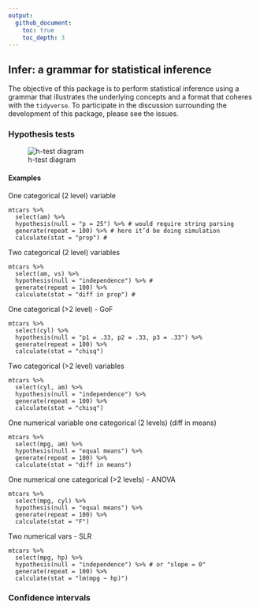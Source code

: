 ```yaml
---
output:
  github_document:
    toc: true 
    toc_depth: 3
---
```


Infer: a grammar for statistical inference
---

The objective of this package is to perform statistical inference using a grammar that illustrates the underlying concepts and a format that coheres with the `tidyverse`. To participate in the discussion surrounding the development of this package, please see the issues.

### Hypothesis tests
![h-test diagram](figs/ht-diagram.png)

#### Examples

One categorical (2 level) variable
```
mtcars %>%
  select(am) %>%
  hypothesis(null = "p = 25") %>% # would require string parsing
  generate(repeat = 100) %>% # here it’d be doing simulation
  calculate(stat = "prop") #
```

Two categorical (2 level) variables
```
mtcars %>%
  select(am, vs) %>%
  hypothesis(null = "independence") %>% # 
  generate(repeat = 100) %>%
  calculate(stat = "diff in prop") #
```

One categorical (>2 level) - GoF
```
mtcars %>%
  select(cyl) %>%
  hypothesis(null = "p1 = .33, p2 = .33, p3 = .33") %>%
  generate(repeat = 100) %>%
  calculate(stat = "chisq")
```

Two categorical (>2 level) variables
```
mtcars %>%
  select(cyl, am) %>%
  hypothesis(null = "independence") %>%
  generate(repeat = 100) %>%
  calculate(stat = "chisq")
```

One numerical variable one categorical (2 levels) (diff in means)
```
mtcars %>%
  select(mpg, am) %>%
  hypothesis(null = "equal means") %>%
  generate(repeat = 100) %>%
  calculate(stat = "diff in means")
```

One numerical one categorical (>2 levels) -  ANOVA
```
mtcars %>%
  select(mpg, cyl) %>%
  hypothesis(null = "equal means") %>%
  generate(repeat = 100) %>%
  calculate(stat = "F")
```

Two numerical vars - SLR
```
mtcars %>%
  select(mpg, hp) %>%
  hypothesis(null = "independence") %>% # or "slope = 0"
  generate(repeat = 100) %>%
  calculate(stat = "lm(mpg ~ hp)")
```

### Confidence intervals

